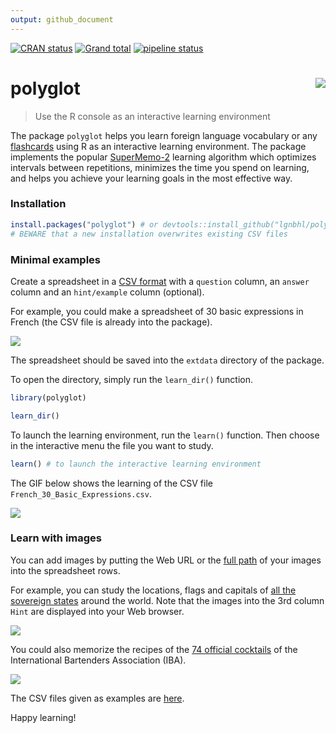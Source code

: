 ```yaml
---
output: github_document
---
```


<!-- README.md is generated from README.Rmd. Please edit that file -->

<!-- badges: start -->
[![CRAN status](https://www.r-pkg.org/badges/version/polyglot)](https://CRAN.R-project.org/package=polyglot)
[![Grand total](https://cranlogs.r-pkg.org/badges/grand-total/polyglot)](https://cran.r-project.org/package=polyglot)
[![pipeline status](https://gitlab.com/lgnbhl/polyglot/badges/master/pipeline.svg)](https://gitlab.com/lgnbhl/polyglot/pipelines)
<!-- badges: end -->

# polyglot <img src="man/figures/logo.png" align="right" />

> Use the R console as an interactive learning environment

The package `polyglot` helps you learn foreign language vocabulary or any [flashcards](https://en.wikipedia.org/wiki/Flashcard) using R as an interactive learning environment. The package implements the popular [SuperMemo-2](https://en.wikipedia.org/wiki/SuperMemo) learning algorithm which optimizes intervals between repetitions, minimizes the time you spend on learning, and helps you achieve your learning goals in the most effective way.

### Installation

```r
install.packages("polyglot") # or devtools::install_github("lgnbhl/polyglot")
# BEWARE that a new installation overwrites existing CSV files
```

### Minimal examples

Create a spreadsheet in a [CSV format](https://en.wikipedia.org/wiki/Comma-separated_values) with a ```question``` column, an ```answer``` column and an ```hint/example``` column (optional). 

For example, you could make a spreadsheet of 30 basic expressions in French (the CSV file is already into the package).

![](man/figures/screenshot1.png)

The spreadsheet should be saved into the ```extdata``` directory of the package. 

To open the directory, simply run the ```learn_dir()``` function.

```r
library(polyglot)

learn_dir()
```

To launch the learning environment, run the ```learn()``` function. Then choose in the interactive menu the file you want to study.

```r
learn() # to launch the interactive learning environment
```

The GIF below shows the learning of the CSV file ```French_30_Basic_Expressions.csv```.

![](man/figures/screenshot2.gif)

### Learn with images

You can add images by putting the Web URL or the [full path](https://en.wikipedia.org/wiki/Path_(computing)) of your images into the spreadsheet rows.

For example, you can study the locations, flags and capitals of [all the sovereign states](https://en.wikipedia.org/wiki/List_of_sovereign_states) around the world. Note that the images into the 3rd column ```Hint``` are displayed into your Web browser.

![](man/figures/polyglot_world.gif)

You could also memorize the recipes of the [74 official cocktails](https://en.wikipedia.org/wiki/List_of_IBA_official_cocktails) of the International Bartenders Association (IBA).

![](man/figures/polyglot_cocktails.gif)

The CSV files given as examples are [here](https://github.com/lgnbhl/polyglot/tree/master/inst/extdata).

Happy learning!
